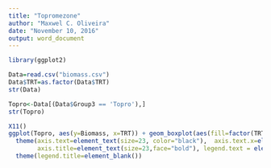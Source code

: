 ---
title: "Topromezone"
author: "Maxwel C. Oliveira"
date: "November 10, 2016"
output: word_document
---

```{r}
library(ggplot2)

```

```{r}
Data=read.csv("biomass.csv")
Data$TRT=as.factor(Data$TRT)
str(Data)
```


```{r, echo=FALSE}
Topro<-Data[(Data$Group3 == 'Topro'),]
str(Topro)
```

```{r}
X11()
ggplot(Topro, aes(y=Biomass, x=TRT)) + geom_boxplot(aes(fill=factor(TRT))) + labs(fill="TRT", x="", y= expression(paste("HPPD-R Waterhemp Biomass (g m "^"-2",")"))) + scale_y_continuous(limits=c(0, 300)) + scale_fill_discrete(labels = c("Control", "Tembotrione", "Malathion fb Tembotrione", "Amitrole fb Tembotrione", "PBO fb Tembotrione"))  +  
  theme(axis.text=element_text(size=23, color="black"),  axis.text.x=element_blank(), axis.ticks.x=element_blank(),
        axis.title=element_text(size=23,face="bold"), legend.text = element_text(colour="black", size = 17, face = "bold"), legend.position=c(0.7,0.8), legend.background = element_rect(fill="white", size=.5, linetype="dotted"))  +
  theme(legend.title=element_blank())
```
